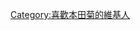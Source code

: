 {{Userbox
  |border-c = #8B0000
  |border-s = 2
  |id-c     = #FFFFF0
  |id-s     = 12
  |id-fc    = #000000
  |info-c   = #FFFFFF
  |info-s   = 8
  |info-fc  = #000000
  |id       = [[File:Flag_of_Japan.svg|50px]]
  |info     = 大家好，[[義呆利 Axis Powers角色列表#軸心國|我]]的興趣是察言觀色謹慎發言，請多指教。
}}
[[Category:喜歡本田菊的維基人]]